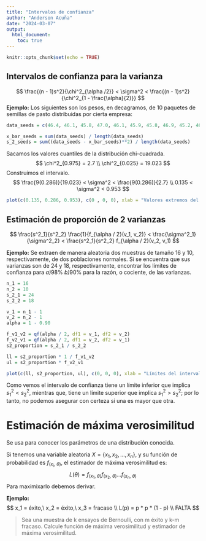 ```yaml
---
title: "Intervalos de confianza"
author: "Anderson Acuña"
date: "2024-03-07"
output: 
  html_document: 
    toc: true
---
```


```r
knitr::opts_chunk$set(echo = TRUE)
```

## Intervalos de confianza para la varianza
$$
\frac{(n - 1)s^2}{\chi^2_{\alpha /2}} < \sigma^2 < \frac{(n - 1)s^2}{\chi^2_{1 - \frac{\alpha}{2}}}
$$
**Ejemplo:** Los siguientes son los pesos, en decagramos, de 10 paquetes de semillas de pasto distribuidas por cierta empresa:
```r
data_seeds = c(46.4, 46.1, 45.8, 47.0, 46.1, 45.9, 45.8, 46.9, 45.2, 46.0)

x_bar_seeds = sum(data_seeds) / length(data_seeds)
s_2_seeds = sum((data_seeds - x_bar_seeds)**2) / length(data_seeds)
```
Sacamos los valores cuantiles de la distribución chi-cuadrada.
$$
\chi^2_{0.975} = 2.7 \\
\chi^2_{0.025} = 19.023
$$
Construímos el intervalo.
$$
\frac{9(0.286)}{19.023} < \sigma^2 < \frac{9(0.286)}{2.7} \\
0.135 < \sigma^2 < 0.953
$$
```r
plot(c(0.135, 0.286, 0.953), c(0 , 0, 0), xlab = "Valores extremos del intervalo de confianza")
```

## Estimación de proporción de 2 varianzas
$$
\frac{s^2_1}{s^2_2} \frac{1}{f_{\alpha / 2}(v_1, v_2)} < \frac{\sigma^2_1}{\sigma^2_2} < \frac{s^2_1}{s^2_2} f_{\alpha / 2}(v_2, v_1)
$$

**Ejemplo:** Se extraen de manera aleatoria dos muestras de tamaño 16 y 10, respectivamente, de dos poblaciones normales. Si se encuentra que sus varianzas son de 24 y 18, respectivamente, encontrar los límites de confianza para *a)*98%  *b)*90% para la razón, o cociente, de las varianzas.
```r
n_1 = 16
n_2 = 10
s_2_1 = 24
s_2_2 = 18

v_1 = n_1 - 1
v_2 = n_2 - 1
alpha = 1 - 0.90

f_v1_v2 = qf(alpha / 2, df1 = v_1, df2 = v_2)
f_v2_v1 = qf(alpha / 2, df1 = v_2, df2 = v_1)
s2_proportion = s_2_1 / s_2_2

ll = s2_proportion * 1 / f_v1_v2
ul = s2_proportion * f_v2_v1
```

```r
plot(c(ll, s2_proportion, ul), c(0, 0, 0), xlab = "Límites del intervalo de confianza")
```

Como vemos el intervalo de confianza tiene un límite inferior que implica $s^2_1 < s^2_2$, mientras que, tiene un límite superior que implica $s^2_1 > s^2_2$; por lo tanto, no podemos asegurar con certeza si una es mayor que otra.

# Estimación de máxima verosimilitud
Se usa para conocer los parámetros de una distribución conocida.

Si tenemos una variable aleatoria $X = \{x_1, x_2, ..., x_n\}$, y su función de probabilidad es $f_{(x_i,\ \theta)}$, el estimador de máxima verosimilitud es:
$$
L(\theta) = f_{(x_1,\ \theta)}f_{(x_2,\ \theta)}...f_{(x_n,\ \theta)}
$$
Para maximixarlo debemos derivar.

**Ejemplo:**
$$
x_1 = éxito,\ x_2 = éxito,\ x_3 = fracaso \\
L(p) = p * p * (1 - p) \\
FALTA
$$

> Sea una muestra de k ensayos de Bernoulli, con m éxito y k-m fracaso. Calcule función de máxima verosimilitud y estimador de máxima verosimilitud.
